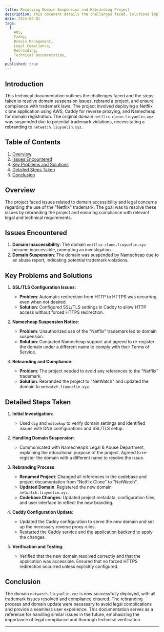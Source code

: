```yaml
---
title: Resolving Domain Suspension and Rebranding Project
description: This document details the challenges faced, solutions implemented, and steps taken to resolve a domain suspension issue and rebrand a project for compliance with trademark laws.
date: 2024-08-01
tags:
  [
    AWS,
    Caddy,
    Domain Management,
    Legal Compliance,
    Rebranding,
    Technical Documentation,
  ]
published: true
---
```


## Introduction

This technical documentation outlines the challenges faced and the steps taken to resolve domain suspension issues, rebrand a project, and ensure compliance with trademark laws. The project involved deploying a Netflix clone application using AWS, Caddy for reverse proxying, and Namecheap for domain registration. The original domain `netflix-clone.liuyuelin.xyz` was suspended due to potential trademark violations, necessitating a rebranding to `netwatch.liuyuelin.xyz`.

## Table of Contents

1. [Overview](#overview)
2. [Issues Encountered](#issues-encountered)
3. [Key Problems and Solutions](#key-problems-and-solutions)
4. [Detailed Steps Taken](#detailed-steps-taken)
5. [Conclusion](#conclusion)

## Overview

The project faced issues related to domain accessibility and legal concerns regarding the use of the "Netflix" trademark. The goal was to resolve these issues by rebranding the project and ensuring compliance with relevant legal and technical requirements.

## Issues Encountered

1. **Domain Inaccessibility**: The domain `netflix-clone.liuyuelin.xyz` became inaccessible, prompting an investigation.
2. **Domain Suspension**: The domain was suspended by Namecheap due to an abuse report, indicating potential trademark violations.

## Key Problems and Solutions

1. **SSL/TLS Configuration Issues**:

   - **Problem**: Automatic redirection from HTTP to HTTPS was occurring, even when not desired.
   - **Solution**: Configured SSL/TLS settings in Caddy to allow HTTP access without forced HTTPS redirection.

2. **Namecheap Suspension Notice**:

   - **Problem**: Unauthorized use of the "Netflix" trademark led to domain suspension.
   - **Solution**: Contacted Namecheap support and agreed to re-register the domain under a different name to comply with their Terms of Service.

3. **Rebranding and Compliance**:
   - **Problem**: The project needed to avoid any references to the "Netflix" trademark.
   - **Solution**: Rebranded the project to "NetWatch" and updated the domain to `netwatch.liuyuelin.xyz`.

## Detailed Steps Taken

1. **Initial Investigation**:

   - Used `dig` and `nslookup` to verify domain settings and identified issues with DNS configurations and SSL/TLS setup.

2. **Handling Domain Suspension**:

   - Communicated with Namecheap’s Legal & Abuse Department, explaining the educational purpose of the project. Agreed to re-register the domain with a different name to resolve the issue.

3. **Rebranding Process**:

   - **Renamed Project**: Changed all references in the codebase and project documentation from "Netflix Clone" to "NetWatch".
   - **Updated Domain**: Registered the new domain `netwatch.liuyuelin.xyz`.
   - **Codebase Changes**: Updated project metadata, configuration files, and user interface to reflect the new branding.

4. **Caddy Configuration Update**:

   - Updated the Caddy configuration to serve the new domain and set up the necessary reverse proxy rules.
   - Restarted the Caddy service and the application backend to apply the changes.

5. **Verification and Testing**:
   - Verified that the new domain resolved correctly and that the application was accessible. Ensured that no forced HTTPS redirection occurred unless explicitly configured.

## Conclusion

The domain `netwatch.liuyuelin.xyz` is now successfully deployed, with all trademark issues resolved and compliance ensured. The rebranding process and domain update were necessary to avoid legal complications and provide a seamless user experience. This documentation serves as a reference for handling similar issues in the future, emphasizing the importance of legal compliance and thorough technical verification.

---
